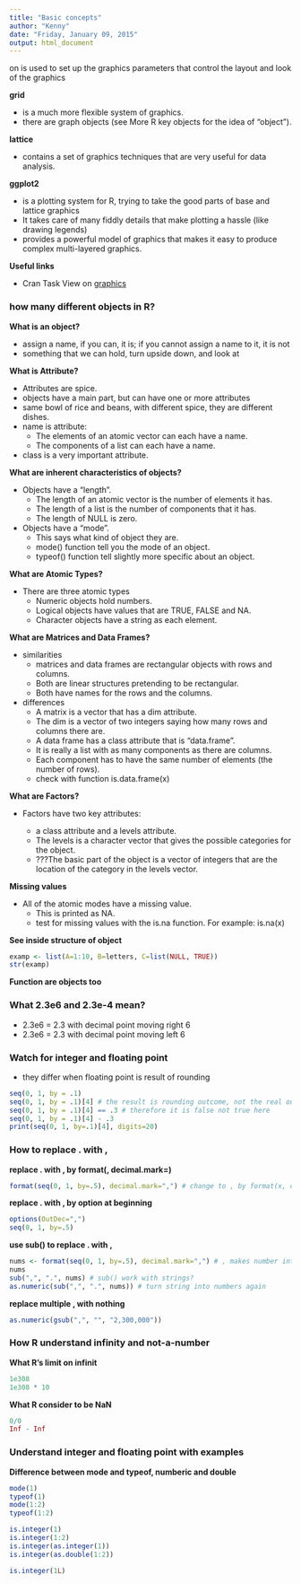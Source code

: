 ```yaml
---
title: "Basic concepts"
author: "Kenny"
date: "Friday, January 09, 2015"
output: html_document
---
```

on is used to set up the graphics parameters that control the layout and look of the graphics  

**grid**  

* is a much more flexible system of graphics.   
* there are graph objects (see More R key objects for the idea of “object”).  

**lattice**  

* contains a set of graphics techniques that are very useful for data analysis.

**ggplot2**  

* is a plotting system for R, trying to take the good parts of base and lattice graphics  
* It takes care of many fiddly details that make plotting a hassle (like drawing legends)  
* provides a powerful model of graphics that makes it easy to produce complex multi-layered graphics.  

**Useful links**

* Cran Task View on [graphics](http://cran.r-project.org/web/views/Graphics.html)

### how many different objects in R?

**What is an object?**

* assign a name, if you can, it is; if you cannot assign a name to it, it is not
* something that we can hold, turn upside down, and look at

**What is Attribute?**

* Attributes are spice.
* objects have a main part, but can have one or more attributes
* same bowl of rice and beans, with different spice, they are different dishes.
* name is attribute: 
    * The elements of an atomic vector can each have a name. 
    * The components of a list can each have a name.
* class is a very important attribute.

**What are inherent characteristics of objects?**

* Objects have a “length”. 
    * The length of an atomic vector is the number of elements it has. 
    * The length of a list is the number of components that it has. 
    * The length of NULL is zero.

* Objects have a “mode”. 
    * This says what kind of object they are. 
    * mode() function tell you the mode of an object. 
    * typeof() function tell slightly more specific about an object.

**What are Atomic Types?**

* There are three atomic types  
    * Numeric objects hold numbers.
    * Logical objects have values that are TRUE, FALSE and NA.
    * Character objects have a string as each element.

**What are Matrices and Data Frames?**

* similarities 
    * matrices and data frames are rectangular objects with rows and columns.
    * Both are linear structures pretending to be rectangular. 
    * Both have names for the rows and the columns.
* differences
    * A matrix is a vector that has a dim attribute. 
    * The dim is a vector of two integers saying how many rows and columns there are. 
    * A data frame has a class attribute that is "data.frame". 
    * It is really a list with as many components as there are columns. 
    * Each component has to have the same number of elements (the number of rows).
    * check with function is.data.frame(x)

**What are Factors?**

* Factors have two key attributes: 
  
    * a class attribute and a levels attribute. 
    * The levels is a character vector that gives the possible categories for the object. 
    * ???The basic part of the object is a vector of integers that are the location of the category in the levels vector.


**Missing values**

* All of the atomic modes have a missing value. 
    * This is printed as NA.
    * test for missing values with the is.na function. For example: is.na(x)



**See inside structure of object**

```r
examp <- list(A=1:10, B=letters, C=list(NULL, TRUE))
str(examp)

```

**Function are objects too**


### What 2.3e6 and 2.3e-4 mean?

* 2.3e6 = 2.3 with decimal point moving right 6
* 2.3e6 = 2.3 with decimal point moving left 6

### Watch for integer and floating point

* they differ when floating point is result of rounding
```r
seq(0, 1, by = .1)
seq(0, 1, by = .1)[4] # the result is rounding outcome, not the real outcome
seq(0, 1, by = .1)[4] == .3 # therefore it is false not true here
seq(0, 1, by = .1)[4] - .3 
print(seq(0, 1, by=.1)[4], digits=20)

```

### How to replace . with ,

**replace . with , by format(, decimal.mark=)**
```r
format(seq(0, 1, by=.5), decimal.mark=",") # change to , by format(x, decimal.mark = ",")

```

**replace . with , by option at beginning**
```r
options(OutDec=",")
seq(0, 1, by=.5)
```

**use sub() to replace . with ,**
```r
nums <- format(seq(0, 1, by=.5), decimal.mark=",") # , makes number into strings
nums
sub(",", ".", nums) # sub() work with strings?
as.numeric(sub(",", ".", nums)) # turn string into numbers again
```

**replace multiple , with nothing**
```r
as.numeric(gsub(",", "", "2,300,000"))
```

### How R understand infinity and not-a-number

**What R's limit on infinit**

```r
1e308
1e308 * 10
```

**What R consider to be NaN**

```r
0/0
Inf - Inf
```

### Understand integer and floating point with examples

**Difference between mode and typeof, numberic and double**

```r
mode(1)
typeof(1)
mode(1:2)
typeof(1:2)

is.integer(1)
is.integer(1:2)
is.integer(as.integer(1))
is.integer(as.double(1:2))

is.integer(1L)
```

